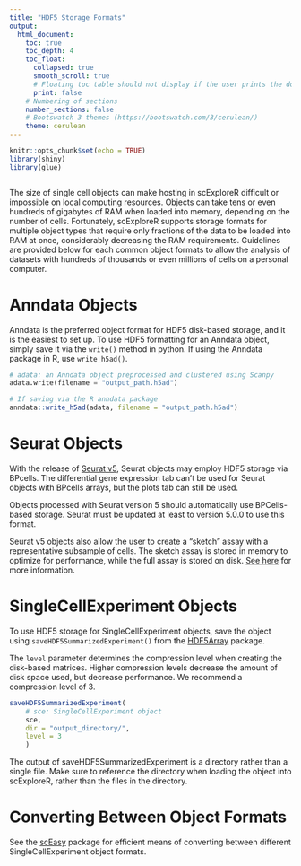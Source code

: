 ```yaml
---
title: "HDF5 Storage Formats"
output: 
  html_document:
    toc: true
    toc_depth: 4
    toc_float:
      collapsed: true
      smooth_scroll: true
      # Floating toc table should not display if the user prints the document
      print: false
    # Numbering of sections
    number_sections: false
    # Bootswatch 3 themes (https://bootswatch.com/3/cerulean/) 
    theme: cerulean
---
```


```r
knitr::opts_chunk$set(echo = TRUE)
library(shiny)
library(glue)
```

```{=html}
<style type="text/css"> 
  .centered-image{
    display: block; 
    margin-left: auto; 
    margin-right: auto;
    } 
    </style>
```
```r

```

The size of single cell objects can make hosting in scExploreR difficult or impossible on local computing resources. Objects can take tens or even hundreds of gigabytes of RAM when loaded into memory, depending on the number of cells. Fortunately, scExploreR supports storage formats for multiple object types that require only fractions of the data to be loaded into RAM at once, considerably decreasing the RAM requirements. Guidelines are provided below for each common object formats to allow the analysis of datasets with hundreds of thousands or even millions of cells on a personal computer.

# Anndata Objects

Anndata is the preferred object format for HDF5 disk-based storage, and it is the easiest to set up. To use HDF5 formatting for an Anndata object, simply save it via the `write()` method in python. If using the Anndata package in R, use `write_h5ad()`.

```python
# adata: an Anndata object preprocessed and clustered using Scanpy
adata.write(filename = "output_path.h5ad")
```

```r
# If saving via the R anndata package
anndata::write_h5ad(adata, filename = "output_path.h5ad")
```

# Seurat Objects

With the release of [Seurat v5](https://satijalab.org/seurat/), Seurat objects may employ HDF5 storage via BPcells. The differential gene expression tab can't be used for Seurat objects with BPcells arrays, but the plots tab can still be used.

Objects processed with Seurat version 5 should automatically use BPCells-based storage. Seurat must be updated at least to version 5.0.0 to use this format.

Seurat v5 objects also allow the user to create a "sketch" assay with a representative subsample of cells. The sketch assay is stored in memory to optimize for performance, while the full assay is stored on disk. [See here](https://satijalab.org/seurat/articles/seurat5_sketch_analysis) for more information.

# SingleCellExperiment Objects

To use HDF5 storage for SingleCellExperiment objects, save the object using `saveHDF5SummarizedExperiment()` from the [HDF5Array](https://bioconductor.org/packages/release/bioc/html/HDF5Array.html) package.

The `level` parameter determines the compression level when creating the disk-based matrices. Higher compression levels decrease the amount of disk space used, but decrease performance. We recommend a compression level of 3.

```r
saveHDF5SummarizedExperiment(
    # sce: SingleCellExperiment object
    sce,
    dir = "output_directory/",
    level = 3
    )
```

The output of saveHDF5SummarizedExperiment is a directory rather than a single file. Make sure to reference the directory when loading the object into scExploreR, rather than the files in the directory.

# Converting Between Object Formats

See the [scEasy](https://github.com/cellgeni/sceasy/tree/master) package for efficient means of converting between different SingleCellExperiment object formats.
